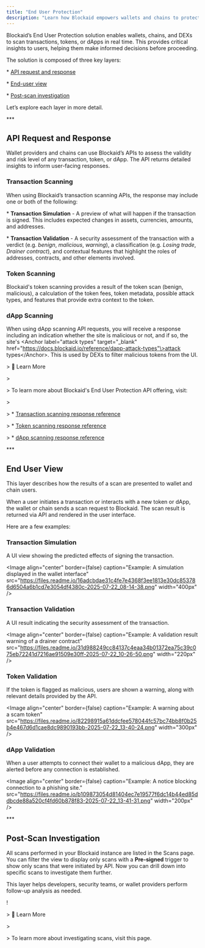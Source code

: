 ```yaml
---
title: "End User Protection"
description: "Learn how Blockaid empowers wallets and chains to protect their users in real time"
---
```


Blockaid’s End User Protection solution enables wallets, chains, and DEXs to scan transactions, tokens, or dApps in real time. This provides critical insights to users, helping them make informed decisions before proceeding.

The solution is composed of three key layers:

\* [API request and response](https://docs.blockaid.io/docs/end-user-protection#api-request-and-response)

\* [End-user view](https://docs.blockaid.io/docs/end-user-protection#end-user-view)

\* [Post-scan investigation](https://docs.blockaid.io/docs/end-user-protection#post-scan-investigation)

Let’s explore each layer in more detail.

\*\*\*

## API Request and Response

Wallet providers and chains can use Blockaid’s APIs to assess the validity and risk level of any transaction, token, or dApp. The API returns detailed insights to inform user-facing responses.

### Transaction Scanning

When using Blockaid’s transaction scanning APIs, the response may include one or both of the following:

\* **Transaction Simulation** - A preview of what will happen if the transaction is signed. This includes expected changes in assets, currencies, amounts, and addresses.

\* **Transaction Validation** - A security assessment of the transaction with a verdict (e.g. _benign_, _malicious_, _warning_), a classification (e.g. _Losing trade_, _Drainer contract_), and contextual features that highlight the roles of addresses, contracts, and other elements involved.

### Token Scanning

Blockaid's token scanning provides a result of the token scan (benign, malicious), a calculation of the token fees, token metadata, possible attack types, and features that provide extra context to the token.

### dApp Scanning

When using dApp scanning API requests, you will receive a response including an indication whether the site is malicious or not, and if so, the site's \<Anchor label="attack types" target="\_blank" href="https://docs.blockaid.io/reference/dapp-attack-types"\>attack types\</Anchor\>. This is used by DEXs to filter malicious tokens from the UI.

\> 📘 Learn More

\>

\> To learn more about Blockaid's End User Protection API offering, visit:

\>

\> \* [Transaction scanning response reference](https://docs.blockaid.io/reference/tx-scan-response-reference#/)

\> \* [Token scanning response reference](https://docs.blockaid.io/reference/token-scan-response-reference#/)

\> \* [dApp scanning response reference](https://docs.blockaid.io/reference/dapp-attack-types#/)

\*\*\*

## End User View

This layer describes how the results of a scan are presented to wallet and chain users.

When a user initiates a transaction or interacts with a new token or dApp, the wallet or chain sends a scan request to Blockaid. The scan result is returned via API and rendered in the user interface.

Here are a few examples:

### Transaction Simulation

A UI view showing the predicted effects of signing the transaction.

\<Image align="center" border={false} caption="Example: A simulation displayed in the wallet interface" src="https://files.readme.io/16adcbdae31c4fe7e4368f3ee1813e30dc853786d6504a6b1cd7e3054df4380c-2025-07-22_08-14-38.png" width="400px" /\>

### Transaction Validation

A UI result indicating the security assessment of the transaction.

\<Image align="center" border={false} caption="Example: A validation result warning of a drainer contract" src="https://files.readme.io/31d988249cc84137c4eaa34b01372ea75c39c075eb72241d7216ae91509e30ff-2025-07-22_10-26-50.png" width="220px" /\>

### Token Validation

If the token is flagged as malicious, users are shown a warning, along with relevant details provided by the API.

\<Image align="center" border={false} caption="Example: A warning about a scam token" src="https://files.readme.io/82298915a61ddcfee578044fc57bc74bb8f0b25b4e467d6d1cae8dc9890193bb-2025-07-22_13-40-24.png" width="300px" /\>

### dApp Validation

When a user attempts to connect their wallet to a malicious dApp, they are alerted before any connection is established.

\<Image align="center" border={false} caption="Example: A notice blocking connection to a phishing site." src="https://files.readme.io/b109873054d81404ec7e19577f6dc14b44ed85ddbcde88a520cf4fd60b878f83-2025-07-22_13-41-31.png" width="200px" /\>

\*\*\*

## Post-Scan Investigation

All scans performed in your Blockaid instance are listed in the Scans page. You can filter the view to display only scans with a **Pre-signed** trigger to show only scans that were initiated by API. Now you can drill down into specific scans to investigate them further.

This layer helps developers, security teams, or wallet providers perform follow-up analysis as needed.

\![](https://files.readme.io/076648504d7e9bcb29c134478191534ee660cf8b4db9d511e6549b7be18c59aa-image.png)

\> 📘 Learn More

\>

\> To learn more about investigating scans, visit this page.
